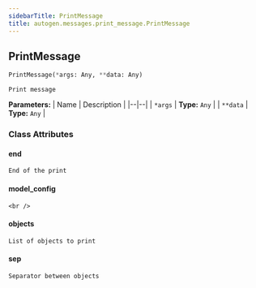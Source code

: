 ```yaml
---
sidebarTitle: PrintMessage
title: autogen.messages.print_message.PrintMessage
---
```

<h2 id="autogen.messages.print_message.PrintMessage" class="doc doc-heading">
    <code class="doc-symbol doc-symbol-heading doc-symbol-class"></code>
    <span class="doc doc-object-name doc-class-name">PrintMessage</span>
    <a href="#autogen.messages.print_message.PrintMessage" class="headerlink" title="Permanent link"></a>
</h2>

```python
PrintMessage(*args: Any, **data: Any)
```

    Print message

<b>Parameters:</b>
| Name | Description |
|--|--|
| `*args` | **Type:** `Any` |
| `**data` | **Type:** `Any` |

### Class Attributes

<code class="doc-symbol doc-symbol-heading doc-symbol-attribute"></code>
#### end
<a href="#autogen.messages.print_message.PrintMessage.end" class="headerlink" title="Permanent link"></a>

    End of the print

<code class="doc-symbol doc-symbol-heading doc-symbol-attribute"></code>
#### model_config
<a href="#autogen.messages.print_message.PrintMessage.model_config" class="headerlink" title="Permanent link"></a>

    <br />

<code class="doc-symbol doc-symbol-heading doc-symbol-attribute"></code>
#### objects
<a href="#autogen.messages.print_message.PrintMessage.objects" class="headerlink" title="Permanent link"></a>

    List of objects to print

<code class="doc-symbol doc-symbol-heading doc-symbol-attribute"></code>
#### sep
<a href="#autogen.messages.print_message.PrintMessage.sep" class="headerlink" title="Permanent link"></a>

    Separator between objects